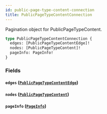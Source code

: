 ```yaml
---
id: public-page-type-content-connection
title: PublicPageTypeContentConnection
---
```



Pagination object for PublicPageTypeContent.


```graphql
type PublicPageTypeContentConnection {
  edges: [PublicPageTypeContentEdge]!
  nodes: [PublicPageTypeContent]!
  pageInfo: PageInfo!
}
```


### Fields

#### `edges` ([`PublicPageTypeContentEdge`](/developers/demandhq-apis/storefront-api/graphql/reference/objects/public-page-type-content-edge))




#### `nodes` ([`PublicPageTypeContent`](/developers/demandhq-apis/storefront-api/graphql/reference/objects/public-page-type-content))




#### `pageInfo` ([`PageInfo`](/developers/demandhq-apis/storefront-api/graphql/reference/objects/page-info))






